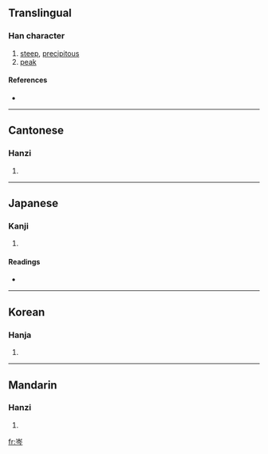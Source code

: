 ==Translingual==

===Han character===
{{Han char|rn=46|rad=山|as=04|sn=7|four=2220<sub>7</sub>|canj=山人戈弓 (UOIN)}}

# [[steep]], [[precipitous]]
# [[peak]]

====References====
* {{Han ref|kx=0308.270|dkj=07937|dj=0608.060|hdz=10763.230|uh=5C91|ud=23697|bh=A7C2|bd=42946}}

----

==Cantonese==

===Hanzi===
{{yue-hanzi|jyut=|y=sam4}}

# {{defn|Cantonese}}

----

==Japanese==

===Kanji===
{{ja-kanji|grade=|rs=山04}}

# {{defn|Japanese}}

====Readings====
* {{ja-readings|on=[[しん]] (shin), [[しむ]] (shimu), [[じん]] (jin), [[じむ]] (jimu), [[ぎん]] (gin)|kun=[[みね]] (mine)}}

----

==Korean==

===Hanja===
{{ko-hanja|hangeul=[[잠]], [[음]]|rv=jam, eum|mr=cham, ŭm}}

# {{defn|Korean}}

----

==Mandarin==

===Hanzi===
{{cmn-hanzi|pin=[[cén]] ([[cen2]])|wg=ts'en<sup>2</sup>}}

# {{defn|Mandarin}}

[[fr:岑]]